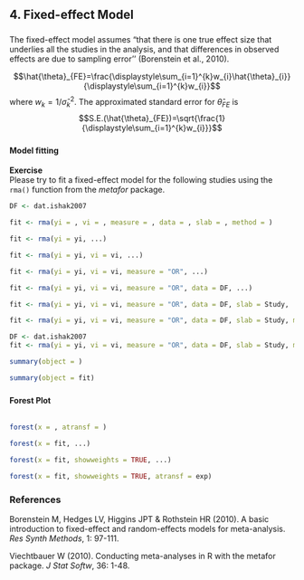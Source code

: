 ## **4. Fixed-effect Model**
###
The fixed-effect model assumes "that there is one true effect size that underlies all the studies in the analysis, and that differences in observed effects are due to sampling error'' (Borenstein et al., 2010).  

$$\hat{\theta}_{FE}=\frac{\displaystyle\sum_{i=1}^{k}w_{i}\hat{\theta}_{i}}{\displaystyle\sum_{i=1}^{k}w_{i}}$$
where $w_{k}=1/\hat{\sigma}_{k}^{2}$. The approximated standard error for $\hat{\theta}_{FE}$ is
$$S.E.(\hat{\theta}_{FE})=\sqrt{\frac{1}{\displaystyle\sum_{i=1}^{k}w_{i}}}$$

###
#### **Model fitting**
**Exercise**  
Please try to fit a fixed-effect model for the following studies using the `rma()` function from the *metafor* package.

```r
DF <- dat.ishak2007
```
```r
fit <- rma(yi = , vi = , measure = , data = , slab = , method = )
```
```r
fit <- rma(yi = yi, ...)
```
```r
fit <- rma(yi = yi, vi = vi, ...)
```
```r
fit <- rma(yi = yi, vi = vi, measure = "OR", ...)
```
```r
fit <- rma(yi = yi, vi = vi, measure = "OR", data = DF, ...)
```
```r
fit <- rma(yi = yi, vi = vi, measure = "OR", data = DF, slab = Study, ...)
```
```r
fit <- rma(yi = yi, vi = vi, measure = "OR", data = DF, slab = Study, method = "FE")
```

```r
DF <- dat.ishak2007
fit <- rma(yi = yi, vi = vi, measure = "OR", data = DF, slab = Study, method = "FE")
```
```r
summary(object = )
```
```r
summary(object = fit)
```

###
#### **Forest Plot**
```r

```

```r
forest(x = , atransf = )
```

```r
forest(x = fit, ...)
```

```r
forest(x = fit, showweights = TRUE, ...)
```

```r
forest(x = fit, showweights = TRUE, atransf = exp)
```

### **References**  
Borenstein M, Hedges LV, Higgins JPT & Rothstein HR (2010). A basic introduction to fixed-effect and random-effects models for meta-analysis. *Res Synth Methods*, 1: 97-111.  

Viechtbauer W (2010). Conducting meta-analyses in R with the metafor package. *J Stat Softw*, 36: 1-48.
